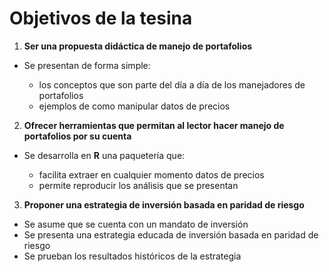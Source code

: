 # Objetivos de la tesina

1. **Ser una propuesta didáctica de manejo de portafolios**

* Se presentan de forma simple:

    - los conceptos que son parte del día a día de los manejadores de portafolios
    - ejemplos de como manipular datos de precios 

2. **Ofrecer herramientas que permitan al lector hacer manejo de portafolios por su cuenta**

* Se desarrolla en **R** una paquetería que:

    - facilita extraer en cualquier momento datos de precios
    - permite reproducir los análisis que se presentan

3. **Proponer una estrategia de inversión basada en paridad de riesgo**

* Se asume que se cuenta con un mandato de inversión
* Se presenta una estrategia educada de inversión basada en paridad de riesgo
* Se prueban los resultados históricos de la estrategia
